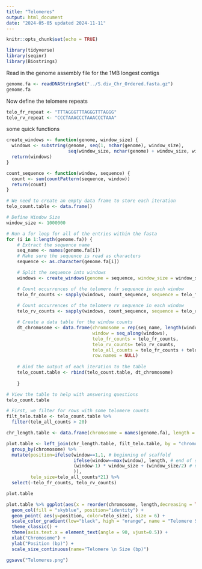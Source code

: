 ```yaml
---
title: "Telomeres"
output: html_document
date: "2024-05-05 updated 2024-11-11"
---
```


```r
knitr::opts_chunk$set(echo = TRUE)
```

```r
library(tidyverse)
library(seqinr)
library(Biostrings)
```

Read in the genome assembly file for the 1MB longest contigs
```r
genome.fa <- readDNAStringSet("../S.div_Chr_Ordered.fasta.gz")
genome.fa
```

Now define the telomere repeats
```r
telo_fr_repeat <- "TTTAGGGTTTAGGGTTTAGGG"
telo_rv_repeat <- "CCCTAAACCCTAAACCCTAAA"
```

some quick functions
```r
create_windows <- function(genome, window_size) {
  windows <- substring(genome, seq(1, nchar(genome), window_size),
                       seq(window_size, nchar(genome) + window_size, window_size))
  return(windows)
}

count_sequence <- function(window, sequence) {
  count <- sum(countPattern(sequence, window))
  return(count)
}
```


```r
# We need to create an empty data frame to store each iteration
telo_count.table <- data.frame()

# Define Window Size
window_size <- 1000000

# Run a for loop for all of the entries within the fasta
for (i in 1:length(genome.fa)) {
    # Extract the sequence name
    seq_name <- names(genome.fa[i])
    # Make sure the sequence is read as characters
    sequence <- as.character(genome.fa[i])

    # Split the sequence into windows
    windows <- create_windows(genome = sequence, window_size = window_size)

    # Count occurrences of the telomere fr sequence in each window
    telo_fr_counts <- sapply(windows, count_sequence, sequence = telo_fr_repeat)
  
    # Count occurrences of the telomere rv sequence in each window
    telo_rv_counts <- sapply(windows, count_sequence, sequence = telo_rv_repeat)

    # Create a data table for the window counts
    dt_chromosome <- data.frame(chromosome = rep(seq_name, length(windows)),
                                window = seq_along(windows),
                                telo_fr_counts = telo_fr_counts,
                                telo_rv_counts= telo_rv_counts,
                                telo_all_counts = telo_fr_counts + telo_rv_counts,
                                row.names = NULL)
    
    # Bind the output of each iteration to the table
    telo_count.table <- rbind(telo_count.table, dt_chromosome)
    
    }

# View the table to help with answering questions
telo_count.table 
```

```r
# First, we filter for rows with some telomere counts
filt_telo.table <- telo_count.table %>%
  filter(telo_all_counts > 20)
```

```r
chr_length.table <- data.frame(chromosome = names(genome.fa), length = width(genome.fa))
```

```r
plot.table <- left_join(chr_length.table, filt_telo.table, by = "chromosome") %>%
  group_by(chromosome) %>%
  mutate(position=ifelse(window==1,1, # beginning of scaffold
                         ifelse(window==max(window), length, # end of scaffold
                         (window-1) * window_size + (window_size/2) # not at tned; position in middle of window.
                         )),
         telo_size=telo_all_counts*21) %>%
  select(-telo_fr_counts, telo_rv_counts)

plot.table
```


```r
plot.table %>% ggplot(aes(x = reorder(chromosome, length,decreasing = TRUE), y = length)) +
  geom_col(fill = "skyblue", position="identity") +
  geom_point( aes(y=position, color=telo_size), size = 6) + 
  scale_color_gradient(low="black", high = "orange", name = "Telomere Size") + 
  theme_classic() +
  theme(axis.text.x = element_text(angle = 90, vjust=0.5)) +
  xlab("Chromosome") +
  ylab("Position (bp)") +
  scale_size_continuous(name="Telomere \n Size (bp)")

ggsave("Telomeres.png")
```
